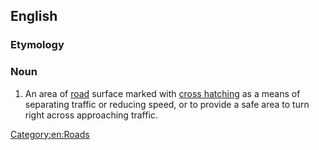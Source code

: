 ==English==

===Etymology===
{{compound|en|ghost|island}}

===Noun===
{{en-noun}}

# {{lb|en|British}} An area of [[road]] surface marked with [[crosshatch|cross hatching]] as a means of separating traffic or reducing speed, or to provide a safe area to turn right across approaching traffic.

[[Category:en:Roads]]